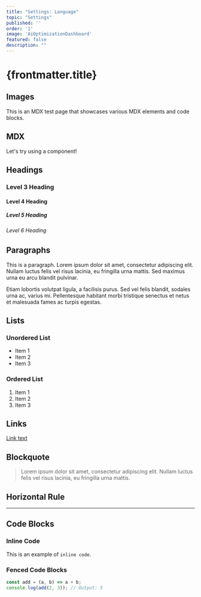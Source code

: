 ```yaml
---
title: "Settings: Language"
topic: "Settings"
published: ''
order: '1'
image: 'AiOptimizationDashboard'
featured: false
description: ""
---
```


# {frontmatter.title}

## Images


<ChangeLogImage imageName={frontmatter.image} /> 

This is an MDX test page that showcases various MDX elements and code blocks.

## MDX

Let's try using a component!

## Headings

### Level 3 Heading

#### Level 4 Heading

##### Level 5 Heading

###### Level 6 Heading

## Paragraphs

This is a paragraph. Lorem ipsum dolor sit amet, consectetur adipiscing elit. Nullam luctus felis vel risus lacinia, eu fringilla urna mattis. Sed maximus urna eu arcu blandit pulvinar.

Etiam lobortis volutpat ligula, a facilisis purus. Sed vel felis blandit, sodales urna ac, varius mi. Pellentesque habitant morbi tristique senectus et netus et malesuada fames ac turpis egestas.

## Lists

### Unordered List

- Item 1
- Item 2
- Item 3

### Ordered List

1. Item 1
2. Item 2
3. Item 3

## Links

[Link text](https://example.com)

## Blockquote

> Lorem ipsum dolor sit amet, consectetur adipiscing elit. Nullam luctus felis vel risus lacinia, eu fringilla urna mattis.

## Horizontal Rule

---

## Code Blocks

### Inline Code

This is an example of `inline code`.

### Fenced Code Blocks

```javascript
const add = (a, b) => a + b;
console.log(add(2, 3)); // Output: 5
```